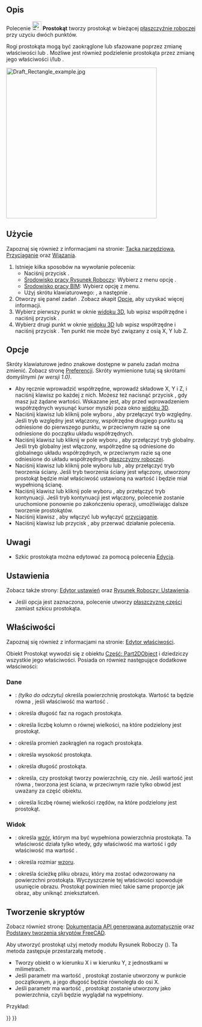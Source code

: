 <languages/>

{{Docnav
|[[Draft_Ellipse/pl|Elipsa]]
|[[Draft_Polygon/pl|Wielokąt foremny]]
|[[Draft_Workbench/pl|środowisko pracy Rysunek Roboczy]]
|IconL=Draft_Ellipse.svg 
|IconR=Draft_Polygon.svg 
|IconC=Workbench_Draft.svg
}}

{{GuiCommand/pl
|Name=Draft Rectangle
|Name/pl=Rysunek Roboczy: Prostokąt
|MenuLocation=Kreślenie → Prostokąt<br>Kreślenie 2D → Prostokąt
|Workbenches=[[Draft_Workbench/pl|Rysunek Roboczy]], [[BIM_Workbench/pl|BIM]]
|Shortcut={{KEY|R}} {{KEY|E}}
|Version=0.7
}}

<span id="Description"></span>
==Opis==

Polecenie [[Image:Draft_Rectangle.svg|24px]] '''Prostokąt''' tworzy prostokąt w bieżącej [[Draft_SelectPlane/pl|płaszczyźnie roboczej]] przy uzyciu dwóch punktów.

Rogi prostokąta mogą być zaokrąglone lub sfazowane poprzez zmianę właściwości {{PropertyData/pl|Promień zaokrąglenia}} lub {{PropertyData/pl|Rozmiar fazki}}. Możliwe jest również podzielenie prostokąta przez zmianę jego właściwości {{PropertyData/pl|Kolumny}} i/lub {{PropertyData/pl|Rzędy}}.

[[Image:Draft_Rectangle_example.jpg|400px]]
{{Caption|Prostokąt zdefiniowany przez dwa punkty}}

<span id="Usage"></span>
==Użycie==

Zapoznaj się również z informacjami na stronie: [[Draft_Tray/pl|Tacka narzędziowa]], [[Draft_Snap/pl|Przyciąganie]] oraz [[Draft_Constrain/pl|Wiązania]].

# Istnieje kilka sposobów na wywołanie polecenia:
#* Naciśnij przycisk {{Button|[[Image:Draft_Rectangle.svg|16px]] [[Draft_Rectangle/pl|Prostokąt]]}}.
#* [[Draft_Workbench/pl|Środowisko pracy Rysunek Roboczy]]: Wybierz z menu opcję {{MenuCommand|Kreślenie → [[Image:Draft_Rectangle.svg|16px]] Prostokąt}}.
#* [[BIM_Workbench/pl|Środowisko pracy BIM]]: Wybierz opcję {{MenuCommand|Kreślenie 2D → [[Image:Draft_Rectangle.svg|16px]] Prostokąt}} z menu.
#* Użyj skrótu klawiaturowego: {{KEY|R}}, a następnie {{KEY|E}}.
# Otworzy się panel zadań {{MenuCommand|Prostokąt}}. Zobacz akapit [[#Opcje|Opcje]], aby uzyskać więcej informacji.
# Wybierz pierwszy punkt w oknie [[3D_view/pl|widoku 3D]], lub wpisz współrzędne i naciśnij przycisk {{Button|[[Image:Draft_AddPoint.svg|16px]] Wprowadź punkt}}.
# Wybierz drugi punkt w oknie [[3D_view/pl|widoku 3D]] lub wpisz współrzędne i naciśnij przycisk {{Button|[[Image:Draft_AddPoint.svg|16px]] Wprowadź punkt}}. Ten punkt nie może być związany z osią X, Y lub Z.

<span id="Options"></span>
==Opcje==

<div class="mw-translate-fuzzy">
Skróty klawiaturowe jedno znakowe dostępne w panelu zadań można zmienić. Zobacz stronę [[Draft_Preferences/pl|Preferencji]]. Skróty wymienione tutaj są skrótami domyślnymi ''(w wersji 1.0)''.
</div>

* Aby ręcznie wprowadzić współrzędne, wprowadź składowe X, Y i Z, i naciśnij klawisz {{KEY|Enter}} po każdej z nich. Możesz też nacisnąć przycisk {{Button|[[Image:Draft_AddPoint.svg|16px]] Wprowadź punkt}}, gdy masz już żądane wartości. Wskazane jest, aby przed wprowadzeniem współrzędnych wysunąć kursor myszki poza okno [[3D_view/pl|widoku 3D]].
* Naciśnij klawisz {{KEY|R}} lub kliknij pole wyboru {{MenuCommand|Względnie}}, aby przełączyć tryb względny. Jeśli tryb względny jest włączony, współrzędne drugiego punktu są odniesione do pierwszego punktu, w przeciwnym razie są one odniesione do początku układu współrzędnych.
* Naciśnij klawisz {{KEY|G}} lub kliknij w pole wyboru {{MenuCommand|Globalnie}}, aby przełączyć tryb globalny. Jeśli tryb globalny jest włączony, współrzędne są odniesione do globalnego układu współrzędnych, w przeciwnym razie są one odniesione do układu współrzędnych [[Draft_SelectPlane/pl|płaszczyzny roboczej]].
* Naciśnij klawisz {{KEY|F}} lub kliknij pole wyboru {{MenuCommand|Wypełnienie}}{{VersionNoteMinus|1.0}} lub {{MenuCommand|Make face}}{{VersionNote|1.1}}, aby przełączyć tryb tworzenia ściany. Jeśli tryb tworzenia ściany jest włączony, utworzony prostokąt będzie miał właściwość {{PropertyData/pl|Make Face}} ustawioną na wartość {{TRUE/pl}} i będzie miał wypełnioną ścianę.
* Naciśnij klawisz {{KEY|N}} lub kliknij pole wyboru {{MenuCommand|Kontynuuj}}, aby przełączyć tryb kontynuacji. Jeśli tryb kontynuacji jest włączony, polecenie zostanie uruchomione ponownie po zakończeniu operacji, umożliwiając dalsze tworzenie prostokątów.
* Naciśnij klawisz {{KEY|S}}, aby włączyć lub wyłączyć [[Draft_Snap/pl|przyciąganie]].
* Naciśnij klawisz {{KEY|Esc}} lub przycisk {{Button|Zamknij}}, aby przerwać działanie polecenia.

<span id="Notes"></span>
==Uwagi==

* Szkic prostokąta można edytować za pomocą polecenia [[Draft_Edit/pl|Edycja]].

<span id="Preferences"></span>
==Ustawienia==

Zobacz także strony: [[Preferences_Editor/pl|Edytor ustawień]] oraz [[Draft_Preferences/pl|Rysunek Roboczy: Ustawienia]].

* Jeśli opcja {{MenuCommand|Edycja → Preferencje → Kreślenie → Ustawienia ogólne → Opcje narzędzi szkicu → Używaj elementów pierwotnych, gdy jest to możliwe}} jest zaznaczona, polecenie utworzy [[Part_Plane/pl|płaszczyznę części]] zamiast szkicu prostokąta.

<span id="Properties"></span>
==Właściwości==

Zapoznaj się również z informacjami na stronie: [[Property_editor/pl|Edytor właściwości]].

Obiekt Prostokąt wywodzi się z obiektu [[Part_Part2DObject/pl|Część: Part2DObject]] i dziedziczy wszystkie jego właściwości. Posiada on również następujące dodatkowe właściwości:

<span id="Data"></span>
===Dane===

{{TitleProperty|Rysunek Roboczy}}

* {{PropertyData/pl|Powierzchnia|Area}}: ''(tylko do odczytu)'' określa powierzchnię prostokąta. Wartość ta będzie równa {{value|0.0}}, jeśli właściwość {{PropertyData/pl|Utwórz ścianę}} ma wartość {{FALSE}}.
* {{PropertyData/pl|Rozmiar fazki|Length}}: określa długość faz na rogach prostokąta.
* {{PropertyData/pl|Kolumny|Integer}}: określa liczbę kolumn o równej wielkości, na które podzielony jest prostokąt.
* {{PropertyData/pl|Promień zaokrąglenia|Length}}: określa promień zaokrągleń na rogach prostokąta.
* {{PropertyData/pl|Wysokość|Distance}}: określa wysokość prostokąta.
* {{PropertyData/pl|Długość|Distance}}: określa długość prostokąta.
* {{PropertyData/pl|Utwórz ścianę|Bool}}: określa, czy prostokąt tworzy powierzchnię, czy nie. Jeśli wartość jest równa {{TRUE}}, tworzona jest ściana, w przeciwnym razie tylko obwód jest uważany za część obiektu.
* {{PropertyData/pl|Rzędy|Integer}}: określa liczbę równej wielkości rzędów, na które podzielony jest prostokąt.

<span id="View"></span>
===Widok===

{{TitleProperty|Rysunek Roboczy}}

* {{PropertyView/pl|Wzór|Enumeration}}: określa [[Draft_Pattern/pl|wzór]], którym ma być wypełniona powierzchnia prostokąta. Ta właściwość działa tylko wtedy, gdy właściwość {{PropertyData/pl|Utwórz ścianę}} ma wartość {{TRUE}} i gdy właściwość {{PropertyView/pl|Tryb wyświatlania}} ma wartość {{value|Płaskie linie}}.
* {{PropertyView/pl|Rozmiar wzoru|Float}}: określa rozmiar [[Draft_Pattern/pl|wzoru]].
* {{PropertyView/pl|Obraz tekstury|File}}: określa ścieżkę pliku obrazu, który ma zostać odwzorowany na powierzchni prostokąta. Wyczyszczenie tej właściwości spowoduje usunięcie obrazu. Prostokąt powinien mieć takie same proporcje jak obraz, aby uniknąć zniekształceń.

<span id="Scripting"></span>
==Tworzenie skryptów==

Zobacz również stronę: [https://freecad.github.io/SourceDoc/ Dokumentacja API generowana automatycznie] oraz [[FreeCAD_Scripting_Basics/pl|Podstawy tworzenia skryptów FreeCAD]].

Aby utworzyć prostokąt użyj metody {{incode|mmake_rectangle}} modułu Rysunek Roboczy ({{Version/pl|0.19}}). Ta metoda zastępuje przestarzałą metodę {{incode|makeRectangle}}.

{{Code|code=
rectangle = make_rectangle(length, height, placement=None, face=None, support=None)
}}

* Tworzy obiekt {{incode|Prostokąt}} o {{incode|Długości}} w kierunku X i {{incode|Wysokości}} w kierunku Y, z jednostkami w milimetrach.
* Jeśli parametr {{incode|Umiejscownienie}} ma wartość {{incode|Brak}}, prostokąt zostanie utworzony w punkcie początkowym, a jego długość będzie równoległa do osi X.
* Jeśli parametr {{incode|Ściana}} ma wartość {{incode|Prawda}}, prostokąt zostanie utworzony jako powierzchnia, czyli będzie wyglądał na wypełniony.

Przykład:
{{Code|code=
import FreeCAD as App
import Draft

doc = App.newDocument()

rectangle1 = Draft.make_rectangle(4000, 1000)
rectangle2 = Draft.make_rectangle(1000, 4000)

zaxis = App.Vector(0, 0, 1)
p3 = App.Vector(1000, 1000, 0)
place3 = App.Placement(p3, App.Rotation(zaxis, 45))

rectangle3 = Draft.make_rectangle(3500, 250, placement=place3)

doc.recompute()
}}


{{Docnav
|[[Draft_Ellipse/pl|Elipsa]]
|[[Draft_Polygon/pl|Wielokąt foremny]]
|[[Draft_Workbench/pl|środowisko pracy Rysunek Roboczy]]
|IconL=Draft_Ellipse.svg 
|IconR=Draft_Polygon.svg 
|IconC=Workbench_Draft.svg
}}

{{Draft Tools navi{{#translation:}}}}
{{Userdocnavi{{#translation:}}}}